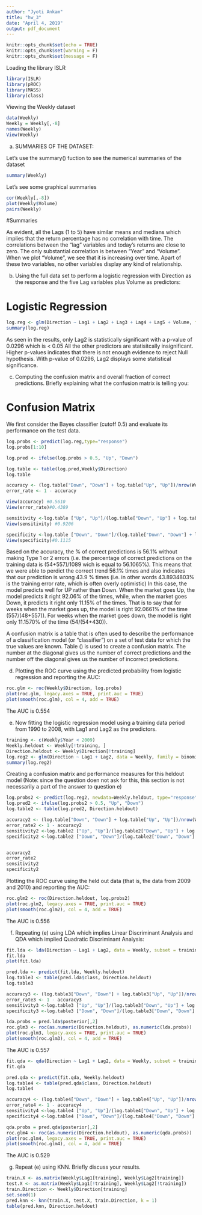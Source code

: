 ```yaml
---
author: "Jyoti Ankam"
title: "hw_3"
date: "April 4, 2019"
output: pdf_document
---
```


```r
knitr::opts_chunk$set(echo = TRUE)
knitr::opts_chunk$set(warning = F)
knitr::opts_chunk$set(message = F)
```

Loading the library ISLR

```r

library(ISLR)
library(pROC)
library(MASS)
library(class)

```

Viewing the Weekly dataset

```r
data(Weekly)
Weekly = Weekly[,-8]
names(Weekly)
View(Weekly)

```
a) SUMMARIES OF THE DATASET:

Let's use the summary() fuction to see the numerical summaries of the dataset

```r

summary(Weekly)

```

Let's see some graphical summaries

```r

cor(Weekly[,-8])
plot(Weekly$Volume)
pairs(Weekly)

```

#Summaries

As evident, all the Lags (1 to 5) have similar means and medians which implies that the return percentage has no correlation with time. The correlations between the “lag” variables and today’s returns are close to zero. The only substantial correlation is between “Year” and “Volume”. When we plot “Volume”, we see that it is increasing over time. Apart of these two variables, no other variables display any kind of relationship. 

b) Using the full data set to perform a logistic regression with Direction as the response and the five Lag variables plus Volume as predictors:

# Logistic Regression

```r

log.reg <- glm(Direction ~ Lag1 + Lag2 + Lag3 + Lag4 + Lag5 + Volume, family=binomial, data= Weekly)
summary(log.reg)

```

As seen in the results, only Lag2 is statistically significant with a p-value of 0.0296 which is < 0.05
All the other predictors are statisitcally insignificant. Higher p-values indicates that there is not enough evidence to reject Null hypothesis. With p-value of 0.0296, Lag2 displays some statistical significance.

c) Computing the confusion matrix and overall fraction of correct predictions. Briefly explaining what the confusion matrix is telling you:

# Confusion Matrix

We first consider the Bayes classifier (cutoff 0.5) and evaluate its performance on the test data.

```r

log.probs <- predict(log.reg,type="response")
log.probs[1:10]

log.pred <- ifelse(log.probs > 0.5, "Up", "Down")

log.table <- table(log.pred,Weekly$Direction)
log.table

accuracy <- (log.table["Down", "Down"] + log.table["Up", "Up"])/nrow(Weekly)
error_rate <- 1 - accuracy

View(accuracy) #0.5610
View(error_rate)#0.4389

sensitivity <-log.table ["Up", "Up"]/(log.table["Down", "Up"] + log.table["Up", "Up"])
View(sensitivity) #0.9206

specificity <-log.table ["Down", "Down"]/(log.table["Down", "Down"] + log.table["Up", "Down"])
View(specificity)#0.1115

```

Based on the accuracy,  the % of correct predictions is 56.1% without making Type 1 or 2 errors (i.e. the percentage of correct predictions on the training data is (54+557)/1089 wich is equal to 56.1065%). This means that we were able to perdict the correct trend 56.1% times and also indicates that our prediction is wrong 43.9 % times (i.e. in other words 43.8934803% is the training error rate, which is often overly optimistic)
In this case, the model predicts well for UP rather than Down. When the market goes Up, the model predicts it right 92.06% of the times, while, when the market goes Down, it predicts it right only 11.15% of the times. That is to say that for weeks when the market goes up, the model is right 92.0661% of the time (557/(48+557)). For weeks when the market goes down, the model is right only 11.1570% of the time (54/(54+430)).

A confusion matrix is a table that is often used to describe the performance of a classification model (or "classifier") on a set of test data for which the true values are known. Table () is used to create a confusion matrix. The number at the diagonal gives us the number of correct predictions and the number off the diagonal gives us the number of incorrect predictions.

(d) Plotting the ROC curve using the predicted probability from logistic regression and reporting the AUC:

```r

roc.glm <- roc(Weekly$Direction, log.probs)
plot(roc.glm, legacy.axes = TRUE, print.auc = TRUE)
plot(smooth(roc.glm), col = 4, add = TRUE)

```

The AUC is 0.554

e) Now fitting the logistic regression model using a training data period from 1990 to 2008, with Lag1 and Lag2 as the predictors.

```r

training <- c(Weekly$Year < 2009)
Weekly.heldout <- Weekly[!training, ]
Direction.heldout <- Weekly$Direction[!training]
log.reg2 <- glm(Direction ~ Lag1 + Lag2, data = Weekly, family = binomial, subset = training)
summary(log.reg2)

```
Creating a confusion matrix and performance measures for this heldout model (Note: since the question doen not ask for this, this section is not necessarily a part of the answer to question e)

```r
log.probs2 <- predict(log.reg2, newdata=Weekly.heldout, type="response")
log.pred2 <- ifelse(log.probs2 > 0.5, "Up", "Down")
log.table2 <- table(log.pred2, Direction.heldout)

accuracy2 <- (log.table["Down", "Down"] + log.table["Up", "Up"])/nrow(Weekly.heldout)
error_rate2 <- 1 - accuracy2
sensitivity2 <-log.table2 ["Up", "Up"]/(log.table2["Down", "Up"] + log.table2["Up", "Up"])
specificity2 <-log.table2 ["Down", "Down"]/(log.table2["Down", "Down"] + log.table2["Up", "Down"])


accuracy2
error_rate2
sensitivity2
specificity2
```

Plotting the ROC curve using the held out data (that is, the data from 2009 and 2010) and reporting the AUC:

```r

roc.glm2 <- roc(Direction.heldout, log.probs2)
plot(roc.glm2, legacy.axes = TRUE, print.auc = TRUE)
plot(smooth(roc.glm2), col = 4, add = TRUE)

```
The AUC is 0.556

f) Repeating (e) using LDA which implies Linear Discriminant Analysis and QDA which implied Quadratic Discriminant Analysis:

```r

fit.lda <- lda(Direction ~ Lag1 + Lag2, data = Weekly, subset = training)
fit.lda
plot(fit.lda)

```
```r

pred.lda <- predict(fit.lda, Weekly.heldout)
log.table3 <- table(pred.lda$class, Direction.heldout)
log.table3

accuracy3 <- (log.table3["Down", "Down"] + log.table3["Up", "Up"])/nrow(Weekly.heldout)
error_rate3 <- 1 - accuracy3
sensitivity3 <-log.table3 ["Up", "Up"]/(log.table3["Down", "Up"] + log.table3["Up", "Up"])
specificity3 <-log.table3 ["Down", "Down"]/(log.table3["Down", "Down"] + log.table3["Up", "Down"])

```

```r

lda.probs = pred.lda$posterior[,2]
roc.glm3 <- roc(as.numeric(Direction.heldout), as.numeric(lda.probs))
plot(roc.glm3, legacy.axes = TRUE, print.auc = TRUE)
plot(smooth(roc.glm3), col = 4, add = TRUE)

```
The AUC is 0.557

```r

fit.qda <- qda(Direction ~ Lag1 + Lag2, data = Weekly, subset = training)
fit.qda

```

```r

pred.qda <- predict(fit.qda, Weekly.heldout)
log.table4 <- table(pred.qda$class, Direction.heldout)
log.table4

accuracy4 <- (log.table4["Down", "Down"] + log.table4["Up", "Up"])/nrow(Weekly.heldout)
error_rate4 <- 1 - accuracy4
sensitivity4 <-log.table4 ["Up", "Up"]/(log.table4["Down", "Up"] + log.table4["Up", "Up"])
specificity4 <-log.table4 ["Down", "Down"]/(log.table4["Down", "Down"] + log.table4["Up", "Down"])
```


```r

qda.probs = pred.qda$posterior[,2]
roc.glm4 <- roc(as.numeric(Direction.heldout), as.numeric(qda.probs))
plot(roc.glm4, legacy.axes = TRUE, print.auc = TRUE)
plot(smooth(roc.glm4), col = 4, add = TRUE)


```
The AUC is 0.529

(g) Repeat (e) using KNN. Briefly discuss your results.

```r

train.X <- as.matrix(Weekly$Lag1[training], Weekly$Lag2[training])
test.X <- as.matrix(Weekly$Lag1[!training], Weekly$Lag2[!training])
train.Direction <- Weekly$Direction[training]
set.seed(1)
pred.knn <- knn(train.X, test.X, train.Direction, k = 1)
table(pred.knn, Direction.heldout)

```

```r

```

